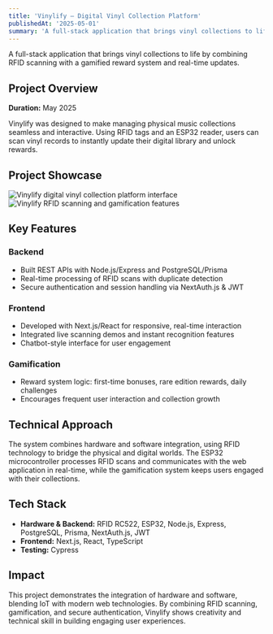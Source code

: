 ```yaml
---
title: 'Vinylify – Digital Vinyl Collection Platform'
publishedAt: '2025-05-01'
summary: 'A full-stack application that brings vinyl collections to life by combining RFID scanning with a gamified reward system and real-time updates.'
---
```


A full-stack application that brings vinyl collections to life by combining RFID scanning with a gamified reward system and real-time updates.

## Project Overview

**Duration:** May 2025

Vinylify was designed to make managing physical music collections seamless and interactive. Using RFID tags and an ESP32 reader, users can scan vinyl records to instantly update their digital library and unlock rewards.

## Project Showcase

<div className="grid grid-cols-1 md:grid-cols-2 gap-6 mb-12">
  <img 
    src="/images/projects/vinylify/pic1.png" 
    alt="Vinylify digital vinyl collection platform interface"
    className="w-full rounded-xl shadow-lg hover:shadow-xl transition-shadow duration-300"
  />
  <img 
    src="/images/projects/vinylify/pic2.png" 
    alt="Vinylify RFID scanning and gamification features"
    className="w-full rounded-xl shadow-lg hover:shadow-xl transition-shadow duration-300"
  />
</div>

## Key Features

### Backend
- Built REST APIs with Node.js/Express and PostgreSQL/Prisma
- Real-time processing of RFID scans with duplicate detection
- Secure authentication and session handling via NextAuth.js & JWT

### Frontend
- Developed with Next.js/React for responsive, real-time interaction
- Integrated live scanning demos and instant recognition features
- Chatbot-style interface for user engagement

### Gamification
- Reward system logic: first-time bonuses, rare edition rewards, daily challenges
- Encourages frequent user interaction and collection growth

## Technical Approach

The system combines hardware and software integration, using RFID technology to bridge the physical and digital worlds. The ESP32 microcontroller processes RFID scans and communicates with the web application in real-time, while the gamification system keeps users engaged with their collections.

## Tech Stack
- **Hardware & Backend:** RFID RC522, ESP32, Node.js, Express, PostgreSQL, Prisma, NextAuth.js, JWT
- **Frontend:** Next.js, React, TypeScript
- **Testing:** Cypress

## Impact

This project demonstrates the integration of hardware and software, blending IoT with modern web technologies. By combining RFID scanning, gamification, and secure authentication, Vinylify shows creativity and technical skill in building engaging user experiences.
